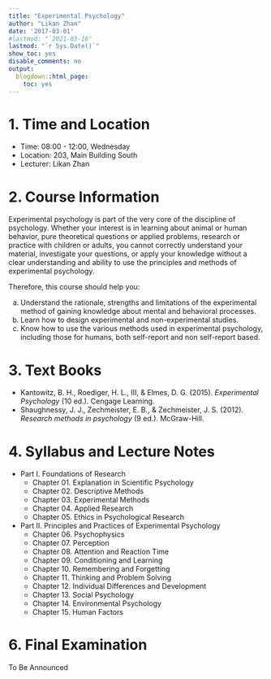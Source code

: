 ```yaml
---
title: "Experimental Psychology"
author: "Likan Zhan"
date: '2017-03-01'
#lastmod: "`2021-03-16"
lastmod: "`r Sys.Date()`"
show_toc: yes
disable_comments: no
output:
  blogdown::html_page:
    toc: yes
---
```


# 1. Time and Location

- Time: 08:00 - 12:00, Wednesday
- Location: 203, Main Building South
- Lecturer: Likan Zhan

# 2. Course Information

Experimental psychology is part of the very core of the discipline of psychology. Whether your interest is in learning about animal or human behavior, pure theoretical questions or applied problems, research or practice with children or adults, you cannot correctly understand your material, investigate your questions, or apply your knowledge without a clear understanding and ability to use the principles and methods of experimental psychology. 

Therefore, this course should help you:

  a. Understand the rationale, strengths and limitations of the experimental method of gaining knowledge about mental and behavioral processes.
  b. Learn how to design experimental and non-experimental studies.
  c. Know how to use the various methods used in experimental psychology, including those for humans, both self-report and non self-report based.

# 3. Text Books

- Kantowitz, B. H., Roediger, H. L., III, & Elmes, D. G. (2015). *Experimental Psychology* (10 ed.). Cengage Learning.
- Shaughnessy, J. J., Zechmeister, E. B., & Zechmeister, J. S. (2012). *Research methods in psychology* (9 ed.). McGraw-Hill.

# 4. Syllabus and Lecture Notes

- Part I. Foundations of Research
    - Chapter 01. Explanation in Scientific Psychology [<i class="far fa-file-pdf">\faFilePdf[regular]</i>](http://likan.oss-cn-beijing.aliyuncs.com/ExpPsychol/CH-01.pdf)
    - Chapter 02. Descriptive Methods [<i class="far fa-file-pdf">\faFilePdf[regular]</i>](http://likan.oss-cn-beijing.aliyuncs.com/ExpPsychol/CH-02.pdf)
    - Chapter 03. Experimental Methods [<i class="far fa-file-pdf">\faFilePdf[regular]</i>](http://likan.oss-cn-beijing.aliyuncs.com/ExpPsychol/CH-03.pdf)
    - Chapter 04. Applied Research [<i class="far fa-file-pdf">\faFilePdf[regular]</i>](http://likan.oss-cn-beijing.aliyuncs.com/ExpPsychol/CH-04.pdf)
    - Chapter 05. Ethics in Psychological Research

- Part II. Principles and Practices of Experimental Psychology 
    - Chapter 06. Psychophysics [<i class="far fa-file-pdf">\faFilePdf[regular]</i>](http://likan.oss-cn-beijing.aliyuncs.com/ExpPsychol/CH-06.pdf)
    - Chapter 07. Perception [<i class="far fa-file-pdf">\faFilePdf[regular]</i>](http://likan.oss-cn-beijing.aliyuncs.com/ExpPsychol/CH-07.pdf)
    - Chapter 08. Attention and Reaction Time [<i class="far fa-file-pdf">\faFilePdf[regular]</i>](http://likan.oss-cn-beijing.aliyuncs.com/ExpPsychol/CH-08.pdf)
    - Chapter 09. Conditioning and Learning
    - Chapter 10. Remembering and Forgetting
    - Chapter 11. Thinking and Problem Solving
    - Chapter 12. Individual Differences and Development
    - Chapter 13. Social Psychology
    - Chapter 14. Environmental Psychology
    - Chapter 15. Human Factors

# 6. Final Examination

To Be Announced

<!--
  - Download the exam file from the following link during **2020-06-15, 1410** to **2020-06-15, 1610**.
  - Write your answers in **Mandarin CHINESE**.
  - Include your name, your student ID, name of the course in your answer sheet.
  - Rename your answer sheet in the following pattern `ID-Name`.
  - Save your answer sheet both in **.doc / .docx** format and in  **.PDF** format.
  - Send the two files to the following email address: `zhanlikan@blcu.edu.cn` before **2020-06-15, 1611**.
-->